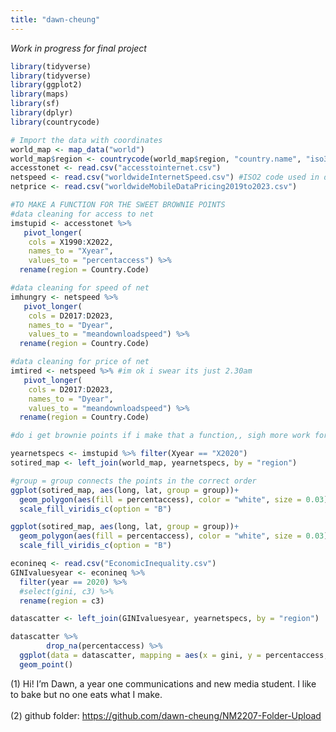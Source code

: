 ```yaml
---
title: "dawn-cheung"
---
```


*Work in progress for final project*

```r
library(tidyverse)
library(tidyverse)
library(ggplot2)
library(maps)
library(sf)
library(dplyr)
library(countrycode)

# Import the data with coordinates
world_map <- map_data("world")
world_map$region <- countrycode(world_map$region, "country.name", "iso3c")
accesstonet <- read.csv("accesstointernet.csv")
netspeed <- read.csv("worldwideInternetSpeed.csv") #ISO2 code used in dataset!
netprice <- read.csv("worldwideMobileDataPricing2019to2023.csv")

#TO MAKE A FUNCTION FOR THE SWEET BROWNIE POINTS
#data cleaning for access to net
imstupid <- accesstonet %>%
   pivot_longer(
    cols = X1990:X2022,
    names_to = "Xyear",
    values_to = "percentaccess") %>%
  rename(region = Country.Code)

#data cleaning for speed of net
imhungry <- netspeed %>%
   pivot_longer(
    cols = D2017:D2023,
    names_to = "Dyear",
    values_to = "meandownloadspeed") %>%
  rename(region = Country.Code)

#data cleaning for price of net
imtired <- netspeed %>% #im ok i swear its just 2.30am 
   pivot_longer(
    cols = D2017:D2023,
    names_to = "Dyear",
    values_to = "meandownloadspeed") %>%
  rename(region = Country.Code)

#do i get brownie points if i make that a function,, sigh more work for me ig

yearnetspecs <- imstupid %>% filter(Xyear == "X2020")
sotired_map <- left_join(world_map, yearnetspecs, by = "region")

#group = group connects the points in the correct order
ggplot(sotired_map, aes(long, lat, group = group))+
  geom_polygon(aes(fill = percentaccess), color = "white", size = 0.03)+
  scale_fill_viridis_c(option = "B")

ggplot(sotired_map, aes(long, lat, group = group))+
  geom_polygon(aes(fill = percentaccess), color = "white", size = 0.03)+
  scale_fill_viridis_c(option = "B")

econineq <- read.csv("EconomicInequality.csv")
GINIvaluesyear <- econineq %>%
  filter(year == 2020) %>%
  #select(gini, c3) %>%
  rename(region = c3)

datascatter <- left_join(GINIvaluesyear, yearnetspecs, by = "region")

datascatter %>% 
        drop_na(percentaccess) %>%
  ggplot(data = datascatter, mapping = aes(x = gini, y = percentaccess, colour = gdp)) +
  geom_point()
```

\(1\) Hi! I'm Dawn, a year one communications and new media student. I like to bake but no one eats what I make.\
\
(2) github folder: <https://github.com/dawn-cheung/NM2207-Folder-Upload>
